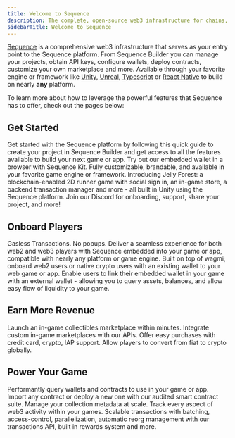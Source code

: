 ---
title: Welcome to Sequence
description: The complete, open-source web3 infrastructure for chains, games, and apps.
sidebarTitle: Welcome to Sequence
---

 [Sequence](https://sequence.build/) is a comprehensive web3 infrastructure that serves as your entry point to the Sequence platform. From Sequence Builder you can manage your projects, obtain API keys, configure wallets, deploy contracts, customize your own marketplace and more. Available through your favorite engine or framework like [Unity](/sdk/unity/overview), [Unreal](/sdk/unreal/introduction), [Typescript](/sdk/typescript/guides/overview) or [React Native](/sdk/mobile) to build on nearly **any** platform.

To learn more about how to leverage the powerful features that Sequence has to offer, check out the pages below:

## Get Started
<CardGroup cols={2}>
  <Card title="Create your first project" icon="folder-plus" href="/solutions/builder/getting-started">
    Get started with the Sequence platform by following this quick guide to create your project in Sequence Builder and get access to all the features available to build your next game or app.
  </Card>
  <Card title="Embedded Wallet Demo" icon="gem" href="https://0xsequence.github.io/kit/?mode=waas">
    Try out our embedded wallet in a browser with Sequence Kit. Fully customizable, brandable, and available in your favorite game engine or framework.
  </Card>
  <Card title="End to End Unity Game Guide" icon="unity" href="/guides/jelly-forest-unity-guide">
    Introducing Jelly Forest: a blockchain-enabled 2D runner game with social sign in, an in-game store, a backend transaction manager and more - all built in Unity using the Sequence platform.
  </Card>
  <Card title="Join our Community" icon="discord" href="https://discord.com/invite/sequence">
    Join our Discord for onboarding, support, share your project, and more!
  </Card>
</CardGroup>

## Onboard Players
<CardGroup cols={3}>
  <Card title="Embedded Wallet" icon="wallet" href="/solutions/wallets/embedded-wallet/overview">
    Gasless Transactions. No popups. Deliver a seamless experience for both web2 and web3 players with Sequence embedded into your game or app, compatible with nearly any platform or game engine.
  </Card>
  <Card title="Sequence Kit" icon="coins" href="/sdk/web/overview">
    Built on top of wagmi, onboard web2 users or native crypto users with an existing wallet to your web game or app.
  </Card>
  <Card title="Wallet Linking" icon="link" href="/sdk/web/overview">
    Enable users to link their embedded wallet in your game with an external wallet - allowing you to query assets, balances, and allow easy flow of liquidity to your game.
  </Card>
</CardGroup>

## Earn More Revenue
<CardGroup cols={2}>
  <Card title="White-Label Marketplace" icon="store" href="/solutions/marketplaces/white-label-marketplace/overview">
    Launch an in-game collectibles marketplace within minutes.
  </Card>
  <Card title="Marketplace APIs" icon="folder-plus" href="/solutions/marketplaces/orderbook/overview">
    Integrate custom in-game marketplaces with our APIs.
  </Card>
  <Card title="NFT Checkout" icon="cart-shopping" href="/sdk/web/checkout">
    Offer easy purchases with credit card, crypto, IAP support.
  </Card>
  <Card title="Fiat On-ramps" icon="arrows-rotate" href="/sdk/web/on-ramp">
    Allow players to convert from fiat to crypto globally.
  </Card>
</CardGroup>

## Power Your Game
<CardGroup cols={2}>
  <Card title="Indexer" icon="database" href="/solutions/builder/indexer">
    Performantly query wallets and contracts to use in your game or app.
  </Card>
  <Card title="Contracts & Collectibles" icon="gem" href="/solutions/collectibles/contracts/deploy-an-item-collection">
    Import any contract or deploy a new one with our audited smart contract suite. Manage your collection metadata at scale.
  </Card>
  <Card title="Analytics" icon="chart-line" href="/solutions/builder/analytics">
    Track every aspect of web3 activity within your games.
  </Card>
  <Card title="Sidekick" icon="coins" href="/solutions/sidekick/overview">
    Scalable transactions with batching, access-control, parallelization, automatic reorg management with our transactions API, built in rewards system and more.
  </Card>
</CardGroup>

